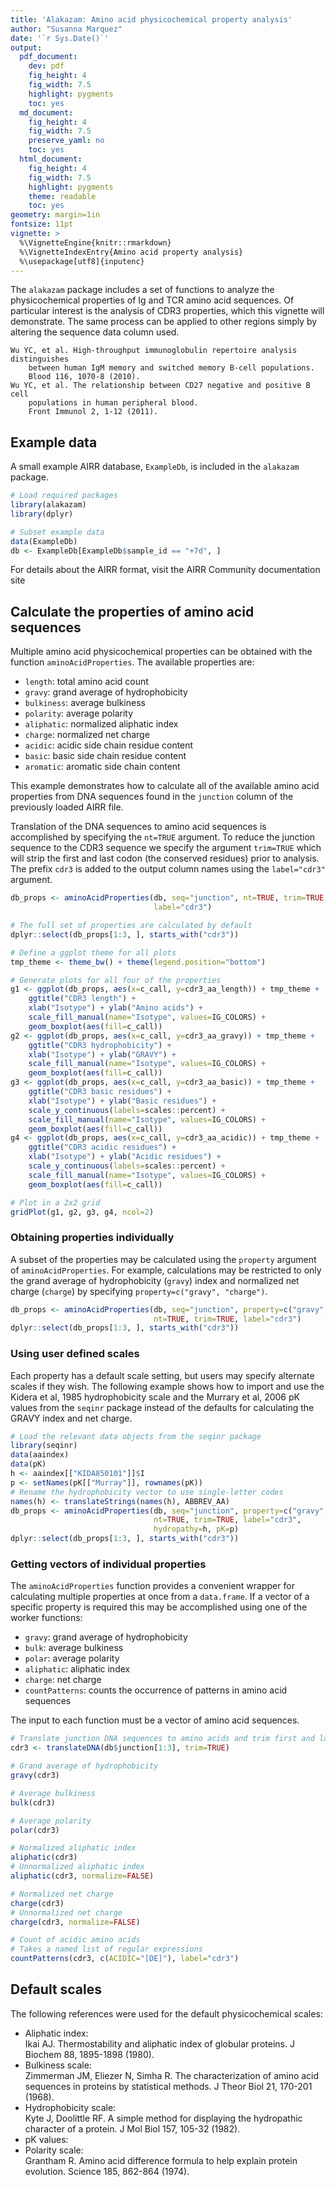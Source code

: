 ```yaml
---
title: 'Alakazam: Amino acid physicochemical property analysis'
author: "Susanna Marquez"
date: '`r Sys.Date()`'
output:
  pdf_document:
    dev: pdf
    fig_height: 4
    fig_width: 7.5
    highlight: pygments
    toc: yes  
  md_document:
    fig_height: 4
    fig_width: 7.5
    preserve_yaml: no
    toc: yes
  html_document:
    fig_height: 4
    fig_width: 7.5
    highlight: pygments
    theme: readable
    toc: yes
geometry: margin=1in
fontsize: 11pt
vignette: >
  %\VignetteEngine{knitr::rmarkdown}
  %\VignetteIndexEntry{Amino acid property analysis}
  %\usepackage[utf8]{inputenc}
---
```


The `alakazam` package includes a set of functions to analyze the physicochemical 
properties of Ig and TCR amino acid sequences. Of particular interest is the analysis of 
CDR3 properties, which this vignette will demonstrate. The same process 
can be applied to other regions simply by altering the sequence data column used.

    Wu YC, et al. High-throughput immunoglobulin repertoire analysis distinguishes 
        between human IgM memory and switched memory B-cell populations. 
        Blood 116, 1070-8 (2010).
    Wu YC, et al. The relationship between CD27 negative and positive B cell 
        populations in human peripheral blood. 
        Front Immunol 2, 1-12 (2011).


## Example data

A small example AIRR database, `ExampleDb`, is included in the `alakazam` package.

```r
# Load required packages
library(alakazam)
library(dplyr)

# Subset example data
data(ExampleDb)
db <- ExampleDb[ExampleDb$sample_id == "+7d", ]
```

For details about the AIRR format, visit the AIRR Community documentation site \url{https://docs.airr-community.org/en/latest/datarep/rearrangements.html#fields}

## Calculate the properties of amino acid sequences

Multiple amino acid physicochemical properties can be obtained with the function 
`aminoAcidProperties`. The available properties are:

* `length`: total amino acid count
* `gravy`: grand average of hydrophobicity
* `bulkiness`: average bulkiness
* `polarity`: average polarity
* `aliphatic`: normalized aliphatic index
* `charge`: normalized net charge
* `acidic`: acidic side chain residue content
* `basic`: basic side chain residue content
* `aromatic`: aromatic side chain content

This example demonstrates how to calculate all of the available amino acid 
properties from DNA sequences found in the `junction` column of the previously loaded AIRR file.

Translation of the DNA sequences to amino acid sequences is accomplished by 
specifying the `nt=TRUE` argument. To reduce the junction sequence to the CDR3 
sequence we specify the argument `trim=TRUE` which will strip the first and last
codon (the conserved residues) prior to analysis. The prefix `cdr3` is added
to the output column names using the `label="cdr3"` argument.

```r
db_props <- aminoAcidProperties(db, seq="junction", nt=TRUE, trim=TRUE, 
                                label="cdr3")

# The full set of properties are calculated by default
dplyr::select(db_props[1:3, ], starts_with("cdr3"))

# Define a ggplot theme for all plots
tmp_theme <- theme_bw() + theme(legend.position="bottom")

# Generate plots for all four of the properties
g1 <- ggplot(db_props, aes(x=c_call, y=cdr3_aa_length)) + tmp_theme +
    ggtitle("CDR3 length") + 
    xlab("Isotype") + ylab("Amino acids") +
    scale_fill_manual(name="Isotype", values=IG_COLORS) +
    geom_boxplot(aes(fill=c_call))
g2 <- ggplot(db_props, aes(x=c_call, y=cdr3_aa_gravy)) + tmp_theme + 
    ggtitle("CDR3 hydrophobicity") + 
    xlab("Isotype") + ylab("GRAVY") +
    scale_fill_manual(name="Isotype", values=IG_COLORS) +
    geom_boxplot(aes(fill=c_call))
g3 <- ggplot(db_props, aes(x=c_call, y=cdr3_aa_basic)) + tmp_theme +
    ggtitle("CDR3 basic residues") + 
    xlab("Isotype") + ylab("Basic residues") +
    scale_y_continuous(labels=scales::percent) +
    scale_fill_manual(name="Isotype", values=IG_COLORS) +
    geom_boxplot(aes(fill=c_call))
g4 <- ggplot(db_props, aes(x=c_call, y=cdr3_aa_acidic)) + tmp_theme +
    ggtitle("CDR3 acidic residues") + 
    xlab("Isotype") + ylab("Acidic residues") +
    scale_y_continuous(labels=scales::percent) +
    scale_fill_manual(name="Isotype", values=IG_COLORS) +
    geom_boxplot(aes(fill=c_call))

# Plot in a 2x2 grid
gridPlot(g1, g2, g3, g4, ncol=2)
```

### Obtaining properties individually

A subset of the properties may be calculated using the `property` argument of
`aminoAcidProperties`. For example, calculations may be restricted to only the 
grand average of hydrophobicity (`gravy`) index and normalized net charge 
(`charge`) by specifying `property=c("gravy", "charge")`. 

```r
db_props <- aminoAcidProperties(db, seq="junction", property=c("gravy", "charge"),
                                nt=TRUE, trim=TRUE, label="cdr3")
dplyr::select(db_props[1:3, ], starts_with("cdr3"))
```

### Using user defined scales

Each property has a default scale setting, but users may specify alternate scales 
if they wish. The following example shows how to import and use the
Kidera et al, 1985 hydrophobicity scale and the Murrary et al, 2006 pK values from 
the `seqinr` package instead of the defaults for calculating the GRAVY index and 
net charge.

```r
# Load the relevant data objects from the seqinr package
library(seqinr)
data(aaindex)
data(pK)
h <- aaindex[["KIDA850101"]]$I
p <- setNames(pK[["Murray"]], rownames(pK))
# Rename the hydrophobicity vector to use single-letter codes
names(h) <- translateStrings(names(h), ABBREV_AA)
db_props <- aminoAcidProperties(db, seq="junction", property=c("gravy", "charge"), 
                                nt=TRUE, trim=TRUE, label="cdr3", 
                                hydropathy=h, pK=p)
dplyr::select(db_props[1:3, ], starts_with("cdr3"))
```

### Getting vectors of individual properties

The `aminoAcidProperties` function provides a convenient wrapper for calculating
multiple properties at once from a `data.frame`. If a vector of a specific property is
required this may be accomplished using one of the worker functions:

* `gravy`: grand average of hydrophobicity
* `bulk`: average bulkiness
* `polar`: average polarity
* `aliphatic`: aliphatic index
* `charge`: net charge
* `countPatterns`: counts the occurrence of patterns in amino acid sequences

The input to each function must be a vector of amino acid sequences.

```r
# Translate junction DNA sequences to amino acids and trim first and last codons
cdr3 <- translateDNA(db$junction[1:3], trim=TRUE)

# Grand average of hydrophobicity
gravy(cdr3)

# Average bulkiness
bulk(cdr3)

# Average polarity
polar(cdr3)

# Normalized aliphatic index
aliphatic(cdr3)
# Unnormalized aliphatic index
aliphatic(cdr3, normalize=FALSE)

# Normalized net charge
charge(cdr3)
# Unnormalized net charge
charge(cdr3, normalize=FALSE)

# Count of acidic amino acids
# Takes a named list of regular expressions
countPatterns(cdr3, c(ACIDIC="[DE]"), label="cdr3")
```

## Default scales

The following references were used for the default physicochemical scales:

* Aliphatic index:  
  Ikai AJ. Thermostability and aliphatic index of globular proteins. 
        J Biochem 88, 1895-1898 (1980).
* Bulkiness scale:  
  Zimmerman JM, Eliezer N, Simha R. The characterization of amino acid sequences 
    in proteins by statistical methods. 
    J Theor Biol 21, 170-201 (1968).
* Hydrophobicity scale:  
  Kyte J, Doolittle RF. A simple method for displaying the hydropathic character 
    of a protein.
    J Mol Biol 157, 105-32 (1982).
* pK values:  
  \url{http://emboss.sourceforge.net/apps/cvs/emboss/apps/iep.html}
* Polarity scale:  
  Grantham R. Amino acid difference formula to help explain protein evolution. 
    Science 185, 862-864 (1974).
